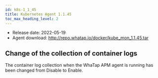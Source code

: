 ```yaml
---
id: k8s-1_1_45
title: Kubernetes Agent 1.1.45
toc_max_heading_level: 2
---
```



-   Release date: 2022-05-19
-   Agent download: http://repo.whatap.io/docker/kube_mon_1.1.45.tar

## Change of the collection of container logs

The container log collection when the WhaTap APM agent is running has been changed from Disable to Enable.
